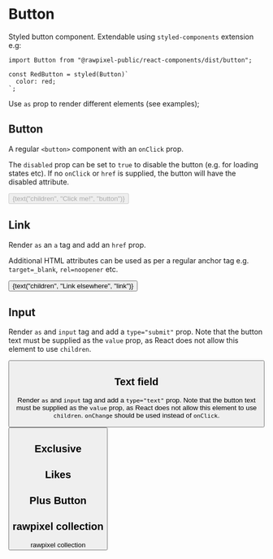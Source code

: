 


<Meta title="Atoms/Button" decorators={[withKnobs]} />

# Button

Styled button component. Extendable using `styled-components` extension e.g:

```
import Button from "@rawpixel-public/react-components/dist/button";

const RedButton = styled(Button)`
  color: red;
`;
```

Use `as` prop to render different elements (see examples);

## Button

A regular `<button>` component with an `onClick` prop.

The `disabled` prop can be set to `true` to disable the button (e.g. for loading states etc). If no `onClick` or `href` is supplied, the button will have the disabled attribute.

<Preview>
  <Story name="button">
    <Button active={boolean("active", false, "button")} onClick={action("button-click")} disabled={boolean("disabled", false, "button")} loading={boolean("loading", false, "button")} size={select("size", ["xsmall", "small", "medium", "large", "xlarge"], "medium", "button")} style={{width: "200px"}}>{text("children", "Click me!", "button")}</Button>
  </Story>
</Preview>

## Link

Render `as` an `a` tag and add an `href` prop.

Additional HTML attributes can be used as per a regular anchor tag e.g. `target=_blank`, `rel=noopener` etc.

<Preview>
  <Story name="link">
    <Button as="a" href="https://www.rawpixel.com" target={text("target", "_blank", "link")} style={{width: "200px"}}>{text("children", "Link elsewhere", "link")}</Button>
  </Story>
</Preview>

## Input

Render `as` and `input` tag and add a `type="submit"` prop. Note that the button text must be supplied as the `value` prop, as React does not allow this element to use `children`.

<Preview>
  <Story name="submit">
    <Button as="input" type="submit" onClick={action("submit-click")} style={{width: "200px"}} value={text("value", "Submit button", "input")} />
  </Story>
</Preview>

## Text field

Render `as` and `input` tag and add a `type="text"` prop. Note that the button text must be supplied as the `value` prop, as React does not allow this element to use `children`. `onChange` should be used instead of `onClick`.

<Preview>
  <Story name="textfield">
    <Button as="input" type="text" placeholder={text("placeholder", "Type in here", "textfield")} onChange={action("on-text-input-change")} style={{width: "200px"}} />
  </Story>
</Preview>

## Exclusive

<Preview>
  <Story name="exclusive">
    <div style={{ width: "200px" }}>
        <ExclusiveButton onClick={action("on-exclusive-click")} />
    </div>
  </Story>
</Preview>

## Likes

<Preview>
  <Story name="likes">
    <div style={{ width: "200px" }}>
      <LikesButton onClick={action("on-likes-click")} />
    </div>
  </Story>
</Preview>

## Plus Button

<Preview>
  <Story name="plus">
    <div style={{ width: "200px" }}>
      <PinkGradientInversePlusButton onClick={action("on-plus-click")} size={select("size", ["xsmall", "small", "medium", "large", "xlarge"], "medium")} />
    </div>
  </Story>
</Preview>

## rawpixel collection

<Preview>
  <Story name="rawpixel-collection">
    <div style={{ width: "200px" }}>
        <LogoButton onClick={action("on-rawpixel-collection-click")}>rawpixel collection</LogoButton>
    </div>
  </Story>
</Preview>
